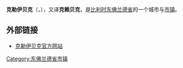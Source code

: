 {{Unreferenced|time=2018-08-13T05:00:08+00:00}}
{{expand language|nl}}
{{noteTA|G1=比利时地名}}
{{Infobox Belgium municipality
|name=克勒伊贝克
|native_name=Kruibeke
|picture= Kruibeke - Gemeentehuis - België.jpg
|picture-legend= 克勒伊贝克市政厅
|map=KruibekeLocatie.png
|map-legend=克勒伊贝克在[[东佛兰德省|东佛兰德省]]的位置
|arms=Blason ville be Kruibeke (avec ornements).svg
|flag=Kruibeke vlag.svg
|region={{BE-REG-FLE}}
|community={{BE-NL}}
|province={{BE-PROV-OV}}
|arrondissement=[[圣尼克拉斯区|圣尼克拉斯区]]
|nis=46013
|pyramid-date=2006年1月1日
|0-19=22.53
|20-64=59.88
|65=17.59
|foreigners=1.84
|foreigners-date=2005年7月1日
|mayor=Jos Stassen
|majority=SamenVoorKruibeke + CD&V
|postal-codes=9150
|telephone-area=03
|web=[http://www.kruibeke.be/ www.kruibeke.be]
|coordinates = {{coord|51|10|N|04|18|E|region:BE|display=inline,title}}
}}
'''克勒伊贝克'''（{{lang-nl|Kruibeke}}，{{IPA-nl|ˈkrœy̯beːkə}}），又译'''克赖贝克'''，是[[比利时|比利时]][[东佛兰德省|东佛兰德省]]的一个城市与[[市镇_(比利时)|市镇]]。

== 外部链接 ==
*[http://www.kruibeke.be/ 克勒伊贝克官方网站] {{Wayback|url=http://www.kruibeke.be/ |date=20201218075850 }}

{{东佛兰德省市区}}

{{DEFAULTSORT:Kruibeke}}
{{Belgium-geo-stub}}

[[Category:东佛兰德省市镇|Category:东佛兰德省市镇]]